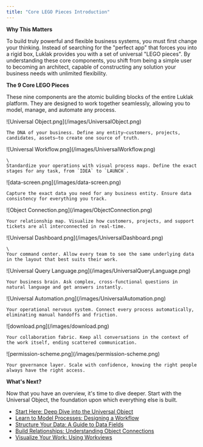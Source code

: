 ```yaml
---
title: "Core LEGO Pieces Introduction"
---
```


**Why This Matters**

<Info>
  To build truly powerful and flexible business systems, you must first change your thinking. Instead of searching for the "perfect app" that forces you into a rigid box, Luklak provides you with a set of universal "LEGO pieces". By understanding these core components, you shift from being a simple user to becoming an architect, capable of constructing any solution your business needs with unlimited flexibility.
</Info>

**The 9 Core LEGO Pieces**

These nine components are the atomic building blocks of the entire Luklak platform. They are designed to work together seamlessly, allowing you to model, manage, and automate any process.

<CardGroup cols={3}>
  <Card title="Universal Object" icon="cube" iconType="duotone">
    ![Universal Object.png](/images/UniversalObject.png)

    The DNA of your business. Define any entity—customers, projects, candidates, assets—to create one source of truth.
  </Card>
  <Card title="Workflow" icon="arrow-progress" iconType="duotone">
    ![Universal Workflow.png](/images/UniversalWorkflow.png)

    \
    Standardize your operations with visual process maps. Define the exact stages for any task, from `IDEA` to `LAUNCH`.
  </Card>
  <Card title="Data Fields" icon="pen-field" iconType="duotone">
    ![data-screen.png](/images/data-screen.png)

    Capture the exact data you need for any business entity. Ensure data consistency for everything you track.
  </Card>
  <Card title="Object Connection" icon="link" iconType="duotone">
    ![Object Connection.png](/images/ObjectConnection.png)

    Your relationship map. Visualize how customers, projects, and support tickets are all interconnected in real-time.
  </Card>
  <Card title="Workview & Dashboard" icon="table-columns" iconType="duotone">
    ![Universal Dashboard.png](/images/UniversalDashboard.png)

    \
    Your command center. Allow every team to see the same underlying data in the layout that best suits their work.
  </Card>
  <Card title="Universal Query Language (UQL)" icon="magnifying-glass" iconType="duotone">
    ![Universal Query Language.png](/images/UniversalQueryLanguage.png)

    Your business brain. Ask complex, cross-functional questions in natural language and get answers instantly.
  </Card>
  <Card title="Universal Automation" icon="robot" iconType="duotone">
    ![Universal Automation.png](/images/UniversalAutomation.png)

    Your operational nervous system. Connect every process automatically, eliminating manual handoffs and friction.
  </Card>
  <Card title="Unified Live Chat" icon="comments" iconType="duotone">
    ![download.png](/images/download.png)

    Your collaboration fabric. Keep all conversations in the context of the work itself, ending scattered communication.
  </Card>
  <Card title="Permission & Notification" icon="user-shield" iconType="duotone">
    ![permission-scheme.png](/images/permission-scheme.png)

    Your governance layer. Scale with confidence, knowing the right people always have the right access.
  </Card>
</CardGroup>

**What's Next?**

Now that you have an overview, it's time to dive deeper. Start with the Universal Object, the foundation upon which everything else is built.

- [Start Here: Deep Dive into the Universal Object](/platform/core-concepts/universal-object)
- [Learn to Model Processes: Designing a Workflow](/platform/core-concepts/workflow-and-status)
- [Structure Your Data: A Guide to Data Fields](/platform/core-concepts/data-fields)
- [Build Relationships: Understanding Object Connections](/platform/core-concepts/object-connections)
- [Visualize Your Work: Using Workviews](/platform/core-concepts/workviews)